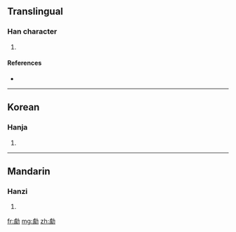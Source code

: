 ==Translingual==

===Han character===
{{Han char|rn=19|rad=力|as=13|sn=15|four=|canj=X卜人大尸 (XYOKS), 卜人大尸 (YOKS)}}

# {{defn|Han|sort=力13}}

====References====
* {{Han ref|kx=0149.280|dkj=02454|dj=0337.110|hdz=10381.100|uh=52EE|ud=21230}}

----

==Korean==

===Hanja===
{{ko-hanja|hangeul=거|rv=geo|mr=kŏ}}

# {{defn|Korean}}

----

==Mandarin==

===Hanzi===
{{cmn-hanzi|pin=[[jù]] ([[ju4]])|wg=chü<sup>4</sup>}}

# {{defn|Mandarin}}

[[fr:勮]]
[[mg:勮]]
[[zh:勮]]